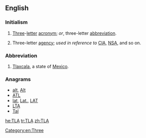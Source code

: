 {{also|tla}}
==English==
{{wikipedia|Three-letter acronym}}

===Initialism===
{{rfc-header|Initialism}}
{{head|en|initialism}}

# [[three|Three]]-[[letter]] [[acronym]]; ''or'', three-letter [[abbreviation]].
# {{label|en|US|humorous}} Three-letter [[agency]]; ''used in reference to'' [[CIA]], [[NSA]], and so on.

===Abbreviation===
{{rfc-header|Abbreviation}}
{{head|en|abbreviation}}

# [[Tlaxcala]], a state of [[Mexico]].

===Anagrams===
* [[alt#English|alt]], [[Alt#English|Alt]]
* [[ATL#English|ATL]]
* [[lat#English|lat]], [[Lat.#English|Lat.]], [[LAT#English|LAT]]
* [[LTA#English|LTA]]
* [[Tal#English|Tal]]

[[Category:en:Three]]

[[he:TLA]]
[[tr:TLA]]
[[zh:TLA]]